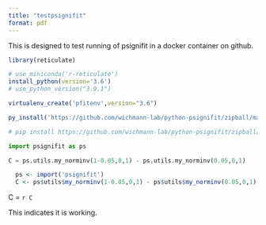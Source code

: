 ```yaml
---
title: "testpsignifit"
format: pdf
---
```


This is designed to test running of psignifit in a docker container on github.

```r

library(reticulate)

# use_miniconda('r-reticulate')
install_python(version='3.6')
# use_python_version("3.9.1")

virtualenv_create('pfitenv',version="3.6")

py_install('https://github.com/wichmann-lab/python-psignifit/zipball/master')

```


```python

# pip install https://github.com/wichmann-lab/python-psignifit/zipball/master

import psignifit as ps

C = ps.utils.my_norminv(1-0.05,0,1) - ps.utils.my_norminv(0.05,0,1)

```

```r

  ps <- import('psignifit')
  C <- ps$utils$my_norminv(1-0.05,0,1) - ps$utils$my_norminv(0.05,0,1)

```

C = `r C`

This indicates it is working.
